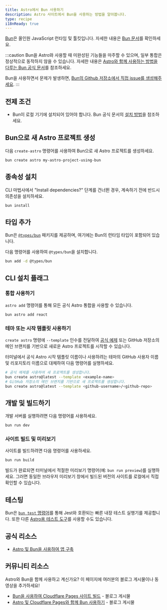 ```yaml
---
title: Astro에서 Bun 사용하기
description: Astro 사이트에서 Bun을 사용하는 방법을 알아봅니다.
type: recipe
i18nReady: true
---
```


[Bun](https://bun.sh/)은 올인원 JavaScript 런타임 및 툴킷입니다. 자세한 내용은 [Bun 문서](https://bun.sh/docs)를 확인하세요.

:::caution
Bun을 Astro와 사용할 때 미완성된 기능들을 마주할 수 있으며, 일부 통합은 정상적으로 동작하지 않을 수 있습니다. 자세한 내용은 [Astro와 함께 사용하는 방법을 다루는 Bun 공식 문서](https://bun.sh/guides/ecosystem/astro)를 참조하세요.

Bun을 사용하면서 문제가 발생하면, [Bun의 Github 저장소에서 직접 issue를 생성해주세요](https://github.com/oven-sh/bun/issues/new/choose).
:::

## 전제 조건

- Bun이 로컬 기기에 설치되어 있어야 합니다. Bun 공식 문서의 [설치 방법](https://bun.sh/docs/installation)을 참조하세요.

## Bun으로 새 Astro 프로젝트 생성

다음 `create-astro` 명령어를 사용하여 Bun으로 새 Astro 프로젝트를 생성하세요.

```bash
bun create astro my-astro-project-using-bun
```

## 종속성 설치

CLI 마법사에서 "Install dependencies?" 단계를 건너뛴 경우, 계속하기 전에 반드시 의존성을 설치하세요.

```bash
bun install
```

## 타입 추가

Bun은 [`@types/bun`](https://www.npmjs.com/package/@types/bun) 패키지를 제공하며, 여기에는 Bun의 런타임 타입이 포함되어 있습니다.

다음 명령어를 사용하여 `@types/bun`을 설치합니다.

```sh
bun add -d @types/bun
```

## CLI 설치 플래그

### 통합 사용하기

`astro add` 명령어를 통해 모든 공식 Astro 통합을 사용할 수 있습니다.

```bash
bun astro add react
```

### 테마 또는 시작 템플릿 사용하기

`create astro` 명령에 `--template` 인수를 전달하여 [공식 예제](https://github.com/withastro/astro/tree/main/examples) 또는 GitHub 저장소의 메인 브랜치를 기반으로 새로운 Astro 프로젝트를 시작할 수 있습니다.

터미널에서 공식 Astro 시작 템플릿 이름이나 사용하려는 테마의 GitHub 사용자 이름 및 리포지토리 이름으로 대체하여 다음 명령어를 실행하세요.

```bash
# 공식 예제를 사용하여 새 프로젝트를 생성합니다.
bun create astro@latest --template <example-name>
# GitHub 저장소의 메인 브랜치를 기반으로 새 프로젝트를 생성합니다.
bun create astro@latest --template <github-username>/<github-repo>
```

## 개발 및 빌드하기

개발 서버를 실행하려면 다음 명령어를 사용하세요.

```bash
bun run dev
```

### 사이트 빌드 및 미리보기

사이트를 빌드하려면 다음 명령어를 사용하세요.

```bash
bun run build
```

빌드가 완료되면 터미널에서 적절한 미리보기 명령어(예: `bun run preview`)를 실행하세요. 그러면 동일한 브라우저 미리보기 창에서 빌드된 버전의 사이트를 로컬에서 직접 확인할 수 있습니다.

## 테스팅

Bun은 [`bun test` 명령어](https://bun.sh/docs/cli/test)를 통해 Jest와 호환되는 빠른 내장 테스트 실행기를 제공합니다. 또한 다른 [Astro용 테스트 도구](/ko/guides/testing/)를 사용할 수도 있습니다.

## 공식 리소스

- [Astro 및 Bun을 사용하여 앱 구축](https://bun.sh/guides/ecosystem/astro)

## 커뮤니티 리소스

Astro와 Bun을 함께 사용하고 계신가요? 이 페이지에 여러분의 블로그 게시물이나 동영상을 추가하세요!

- [Bun을 사용하여 Cloudflare Pages 사이트 빌드](https://blog.otterlord.dev/posts/hello-from-bun/) - 블로그 게시물
- [Astro 및 Cloudflare Pages와 함께 Bun 사용하기](https://handerson.hashnode.dev/using-bun-with-astro-and-cloudflare-pages) - 블로그 게시물
